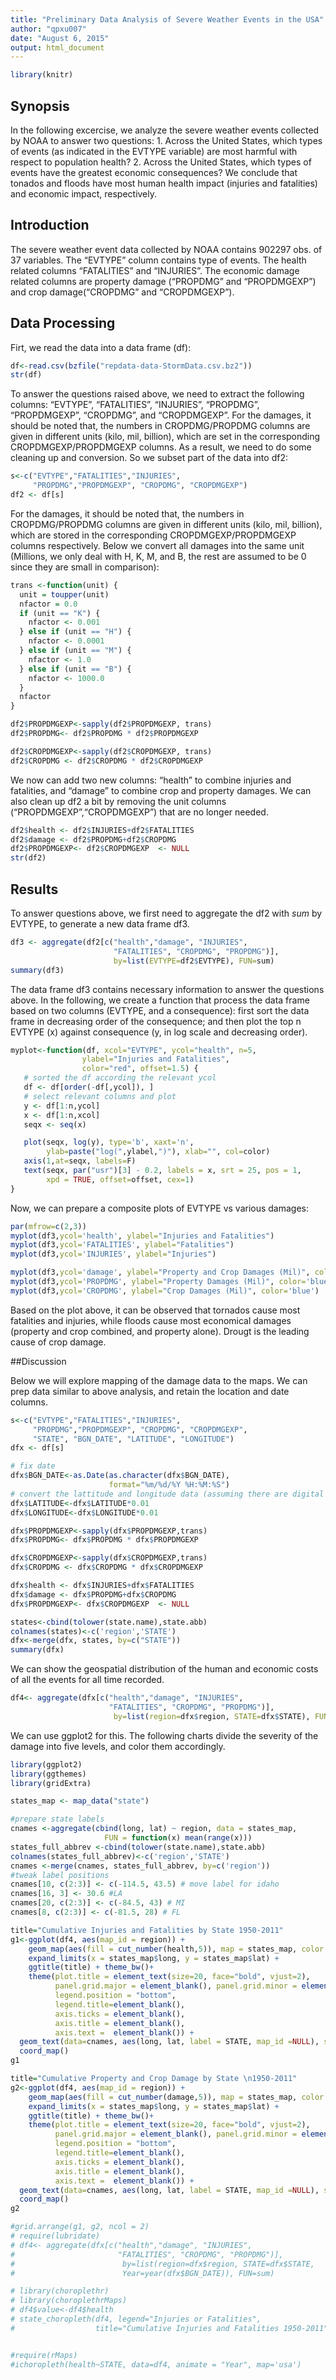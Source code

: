 ```yaml
---
title: "Preliminary Data Analysis of Severe Weather Events in the USA"
author: "qpxu007"
date: "August 6, 2015"
output: html_document
---
```

```r
library(knitr)
```

## Synopsis

In the following excercise, we analyze the severe weather events collected by NOAA to answer two questions: 1. Across the United States, which types of events (as indicated in the EVTYPE variable) are most harmful with respect to population health? 2. Across the United States, which types of events have the greatest economic consequences? We conclude that tonados and floods have most human health impact (injuries and fatalities) and economic impact, respectively. 

## Introduction

The severe weather event data collected by NOAA contains 902297 obs. of 37 variables. The "EVTYPE" column contains type of events. The health related columns "FATALITIES" and "INJURIES". The economic damage related columns are property damage ("PROPDMG" and "PROPDMGEXP") and crop damage("CROPDMG" and "CROPDMGEXP").

## Data Processing

Firt, we read the data into a data frame (df):

```r
df<-read.csv(bzfile("repdata-data-StormData.csv.bz2"))
str(df)
```

To answer the questions raised above, we need to extract the following columns: "EVTYPE", "FATALITIES", "INJURIES", "PROPDMG", "PROPDMGEXP", "CROPDMG", and "CROPDMGEXP". For the damages, it should be noted that, the numbers in CROPDMG/PROPDMG columns are given in different units (kilo, mil, billion), which are set in the corresponding CROPDMGEXP/PROPDMGEXP columns. As a result, we need to do some cleaning up and conversion. So we subset part of the data into df2:

```r
s<-c("EVTYPE","FATALITIES","INJURIES",
     "PROPDMG","PROPDMGEXP", "CROPDMG", "CROPDMGEXP")
df2 <- df[s]
```

For the damages, it should be noted that, the numbers in CROPDMG/PROPDMG columns are given in different units (kilo, mil, billion), which are stored in the corresponding CROPDMGEXP/PROPDMGEXP columns respectively. Below we convert all damages into the same unit (Millions, we only deal with H, K, M, and B, the rest are assumed to be 0 since they are small in comparison):

```r
trans <-function(unit) {
  unit = toupper(unit)
  nfactor = 0.0
  if (unit == "K") {
    nfactor <- 0.001
  } else if (unit == "H") {
    nfactor <- 0.0001
  } else if (unit == "M") {
    nfactor <- 1.0
  } else if (unit == "B") {
    nfactor <- 1000.0
  }
  nfactor
}

df2$PROPDMGEXP<-sapply(df2$PROPDMGEXP, trans)
df2$PROPDMG<- df2$PROPDMG * df2$PROPDMGEXP

df2$CROPDMGEXP<-sapply(df2$CROPDMGEXP, trans)
df2$CROPDMG <- df2$CROPDMG * df2$CROPDMGEXP
```

We now can add two new columns: "health" to combine injuries and fatalities, and "damage" to combine crop and property damages. We can also clean up df2 a bit by removing the unit columns ("PROPDMGEXP","CROPDMGEXP") that are no longer needed.

```r
df2$health <- df2$INJURIES+df2$FATALITIES
df2$damage <- df2$PROPDMG+df2$CROPDMG
df2$PROPDMGEXP<- df2$CROPDMGEXP  <- NULL
str(df2)
```

## Results

To answer questions above, we first need to aggregate the df2 with *sum* by EVTYPE, to generate a new data frame df3. 

```r
df3 <- aggregate(df2[c("health","damage", "INJURIES",
                       "FATALITIES", "CROPDMG", "PROPDMG")],
                       by=list(EVTYPE=df2$EVTYPE), FUN=sum)
summary(df3)
```

The data frame df3 contains necessary information to answer the questions above. In the following, we create a function that process the data frame based on two columns (EVTYPE, and a consequence): first sort the data frame in decreasing order of the consequence; and then plot the top n EVTYPE (x) against consequence (y, in log scale and decreasing order).


```r
myplot<-function(df, xcol="EVTYPE", ycol="health", n=5, 
                ylabel="Injuries and Fatalities", 
                color="red", offset=1.5) {
   # sorted the df according the relevant ycol
   df <- df[order(-df[,ycol]), ]
   # select relevant columns and plot
   y <- df[1:n,ycol]
   x <- df[1:n,xcol]
   seqx <- seq(x)

   plot(seqx, log(y), type='b', xaxt='n', 
        ylab=paste("log(",ylabel,")"), xlab="", col=color)
   axis(1,at=seqx, labels=F)
   text(seqx, par("usr")[3] - 0.2, labels = x, srt = 25, pos = 1, 
        xpd = TRUE, offset=offset, cex=1)
}
```

Now, we can prepare a composite plots of EVTYPE vs various damages: 

```r
par(mfrow=c(2,3))
myplot(df3,ycol='health', ylabel="Injuries and Fatalities")
myplot(df3,ycol='FATALITIES', ylabel="Fatalities")
myplot(df3,ycol='INJURIES', ylabel="Injuries")

myplot(df3,ycol='damage', ylabel="Property and Crop Damages (Mil)", color='blue')
myplot(df3,ycol='PROPDMG', ylabel="Property Damages (Mil)", color='blue')
myplot(df3,ycol='CROPDMG', ylabel="Crop Damages (Mil)", color='blue')
```

Based on the plot above, it can be observed that tornados cause most fatalities and injuries, while floods cause most economical damages (property and crop combined, and property alone). Drougt is the leading cause of crop damage.


##Discussion

Below we will explore mapping of the damage data to the maps. We can prep data similar to above analysis, and retain the location and date columns.

```r
s<-c("EVTYPE","FATALITIES","INJURIES",
     "PROPDMG","PROPDMGEXP", "CROPDMG", "CROPDMGEXP", 
     "STATE", "BGN_DATE", "LATITUDE", "LONGITUDE")
dfx <- df[s]

# fix date
dfx$BGN_DATE<-as.Date(as.character(dfx$BGN_DATE), 
                      format="%m/%d/%Y %H:%M:%S")
# convert the lattitude and longitude data (assuming there are digital degrees)
dfx$LATITUDE<-dfx$LATITUDE*0.01
dfx$LONGITUDE<-dfx$LONGITUDE*0.01

dfx$PROPDMGEXP<-sapply(dfx$PROPDMGEXP,trans)
dfx$PROPDMG<- dfx$PROPDMG * dfx$PROPDMGEXP

dfx$CROPDMGEXP<-sapply(dfx$CROPDMGEXP,trans)
dfx$CROPDMG <- dfx$CROPDMG * dfx$CROPDMGEXP

dfx$health <- dfx$INJURIES+dfx$FATALITIES
dfx$damage <- dfx$PROPDMG+dfx$CROPDMG
dfx$PROPDMGEXP<- dfx$CROPDMGEXP  <- NULL

states<-cbind(tolower(state.name),state.abb)
colnames(states)<-c('region','STATE')
dfx<-merge(dfx, states, by=c("STATE"))
summary(dfx)
```

We can show the geospatial distribution of the human and economic costs of all the events for all time recorded.

```r
df4<- aggregate(dfx[c("health","damage", "INJURIES",
                      "FATALITIES", "CROPDMG", "PROPDMG")],
                       by=list(region=dfx$region, STATE=dfx$STATE), FUN=sum)
```

We can use ggplot2 for this. The following charts divide the severity of the damage into five levels, and color them accordingly.

```r
library(ggplot2)
library(ggthemes)
library(gridExtra)

states_map <- map_data("state")

#prepare state labels
cnames <-aggregate(cbind(long, lat) ~ region, data = states_map, 
                     FUN = function(x) mean(range(x)))
states_full_abbrev <-cbind(tolower(state.name),state.abb)
colnames(states_full_abbrev)<-c('region','STATE')
cnames <-merge(cnames, states_full_abbrev, by=c('region'))
#tweak label positions 
cnames[10, c(2:3)] <- c(-114.5, 43.5) # move label for idaho 
cnames[16, 3] <- 30.6 #LA
cnames[20, c(2:3)] <- c(-84.5, 43) # MI
cnames[8, c(2:3)] <- c(-81.5, 28) # FL

title="Cumulative Injuries and Fatalities by State 1950-2011"
g1<-ggplot(df4, aes(map_id = region)) +
    geom_map(aes(fill = cut_number(health,5)), map = states_map, color ="white") +
    expand_limits(x = states_map$long, y = states_map$lat) +
    ggtitle(title) + theme_bw()+
    theme(plot.title = element_text(size=20, face="bold", vjust=2),
          panel.grid.major = element_blank(), panel.grid.minor = element_blank(),
          legend.position = "bottom",
          legend.title=element_blank(),
          axis.ticks = element_blank(), 
          axis.title = element_blank(), 
          axis.text =  element_blank()) +
  geom_text(data=cnames, aes(long, lat, label = STATE, map_id =NULL), size=3.5) +
  coord_map()
g1

title="Cumulative Property and Crop Damage by State \n1950-2011"
g2<-ggplot(df4, aes(map_id = region)) +
    geom_map(aes(fill = cut_number(damage,5)), map = states_map, color ="white") +
    expand_limits(x = states_map$long, y = states_map$lat) +
    ggtitle(title) + theme_bw()+
    theme(plot.title = element_text(size=20, face="bold", vjust=2),
          panel.grid.major = element_blank(), panel.grid.minor = element_blank(),
          legend.position = "bottom",
          legend.title=element_blank(),
          axis.ticks = element_blank(), 
          axis.title = element_blank(), 
          axis.text =  element_blank()) +
  geom_text(data=cnames, aes(long, lat, label = STATE, map_id =NULL), size=3.5) +
  coord_map()
g2
```


```r
#grid.arrange(g1, g2, ncol = 2)
# require(lubridate)
# df4<- aggregate(dfx[c("health","damage", "INJURIES",
#                       "FATALITIES", "CROPDMG", "PROPDMG")],
#                        by=list(region=dfx$region, STATE=dfx$STATE, 
#                        Year=year(dfx$BGN_DATE)), FUN=sum)

# library(choroplethr)
# library(choroplethrMaps)
# df4$value<-df4$health
# state_choropleth(df4, legend="Injuries or Fatalities",
#                  title="Cumulative Injuries and Fatalities 1950-2011")


#require(rMaps)
#ichoropleth(health~STATE, data=df4, animate = "Year", map='usa')
```
